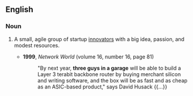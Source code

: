 ==English==

===Noun===
{{en-plural noun|head=[[three]] [[guy]]s [[in]] [[a]] [[garage]]}}

# {{lb|en|informal}} A small, agile group of startup [[innovator]]s with a big idea, passion, and modest resources.
#* '''1999''', ''Network World'' (volume 16, number 16, page 81)
#*: "By next year, '''three guys in a garage''' will be able to build a Layer 3 terabit backbone router by buying merchant silicon and writing software, and the box will be as fast and as cheap as an ASIC-based product," says David Husack {{...}}